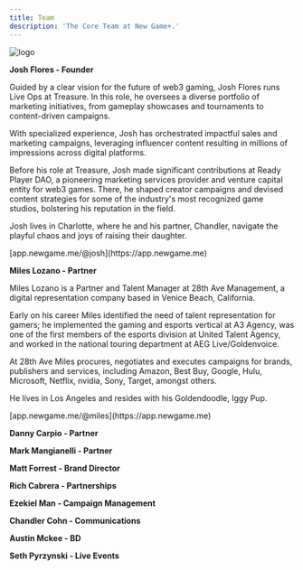 ```yaml
---
title: Team
description: 'The Core Team at New Game+.'
---
```


<img
  className="block"
  src="/images/logomark-splash.svg"
  alt="logo"
/> 

**Josh Flores - Founder** 


  <Expandable title="Bio">
    Guided by a clear vision for the future of web3 gaming, Josh Flores runs Live Ops at Treasure. In this role, he oversees a diverse portfolio of marketing initiatives, from gameplay showcases and tournaments to content-driven campaigns.

With specialized experience, Josh has orchestrated impactful sales and marketing campaigns, leveraging influencer content resulting in millions of impressions across digital platforms.

Before his role at Treasure, Josh made significant contributions at Ready Player DAO, a pioneering marketing services provider and venture capital entity for web3 games. There, he shaped creator campaigns and devised content strategies for some of the industry's most recognized game studios, bolstering his reputation in the field.

Josh lives in Charlotte, where he and his partner, Chandler, navigate the playful chaos and joys of raising their daughter.

  <ResponseField name="New Game+ Profile:">
  [app.newgame.me/@josh](https://app.newgame.me)
  </ResponseField>
  </Expandable>



**Miles Lozano - Partner**

  <Expandable title="Bio">
    Miles Lozano is a Partner and Talent Manager at 28th Ave Management, a digital representation company based in Venice Beach, California. 

Early on his career Miles identified the need of talent representation for gamers; he implemented the gaming and esports vertical at A3 Agency, was one of the first members of the esports division at United Talent Agency, and worked in the national touring department at AEG Live/Goldenvoice. 

At 28th Ave Miles procures, negotiates and executes campaigns for brands, publishers and services, including Amazon, Best Buy, Google, Hulu, Microsoft, Netflix, nvidia, Sony, Target, amongst others. 

He lives in Los Angeles and resides with his Goldendoodle, Iggy Pup. 

  <ResponseField name="New Game+ Profile:">
  [app.newgame.me/@miles](https://app.newgame.me)
  </ResponseField>
  </Expandable>

**Danny Carpio - Partner**


**Mark Mangianelli - Partner**


**Matt Forrest - Brand Director**


**Rich Cabrera - Partnerships**


**Ezekiel Man - Campaign Management**


**Chandler Cohn - Communications**


**Austin Mckee - BD**


**Seth Pyrzynski - Live Events**